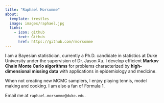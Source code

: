 ```yaml
---
title: "Raphael Morsomme"
about:
  template: trestles
  image: images/raphael.jpg
  links:
    - icon: github
      text: Github
      href: https://github.com/rmorsomme
---
```


I am a Bayesian statistician, currently a Ph.D. candidate in statistics at Duke University under the supervision of Dr. Jason Xu. I develop efficient **Markov Chain Monte Carlo algorithms** for problems characterized by **high-dimensional missing data** with applications in epidemiology and medicine.

When not creating new MCMC samplers, I enjoy playing tennis, model making and cooking. I am also a fan of Formula 1.

Email me at `raphael.morsomme@duke.edu`.
